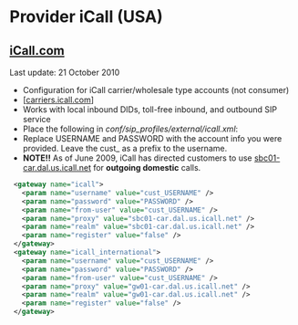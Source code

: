
# Provider iCall (USA) 

 

## [iCall.com](http://iCall.com)

Last update: 21 October 2010

* Configuration for iCall carrier/wholesale type accounts (not consumer)
* \[[carriers.icall.com](http://carriers.icall.com/)\]
* Works with local inbound DIDs, toll-free inbound, and outbound SIP service
* Place the following in _conf/sip\_profiles/external/icall.xml_:
* Replace USERNAME and PASSWORD with the account info you were provided. Leave the cust\_ as a prefix to the username.
* **NOTE!!** As of June 2009, iCall has directed customers to use [sbc01-car.dal.us.icall.net](http://sbc01-car.dal.us.icall.net) for **outgoing domestic** calls.

```xml
 <gateway name="icall">
   <param name="username" value="cust_USERNAME" />
   <param name="password" value="PASSWORD" />
   <param name="from-user" value="cust_USERNAME" />
   <param name="proxy" value="sbc01-car.dal.us.icall.net" />
   <param name="realm" value="sbc01-car.dal.us.icall.net" />
   <param name="register" value="false" />
 </gateway>
 <gateway name="icall_international">
   <param name="username" value="cust_USERNAME" />
   <param name="password" value="PASSWORD" />
   <param name="from-user" value="cust_USERNAME" />
   <param name="proxy" value="gw01-car.dal.us.icall.net" />
   <param name="realm" value="gw01-car.dal.us.icall.net" />
   <param name="register" value="false" />
 </gateway>
```

  

